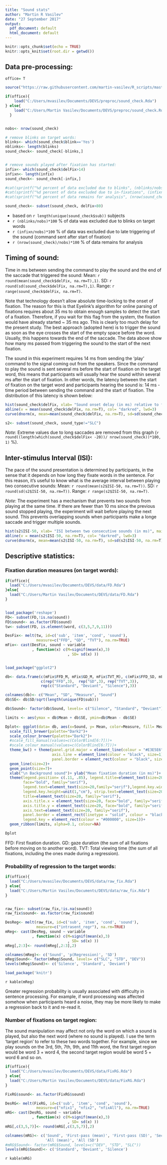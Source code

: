 ```yaml
---
title: "Sound stats"
author: "Martin R Vasilev"
date: "27 September 2017"
output:
  pdf_document: default
  html_document: default
---
```


```r
knitr::opts_chunk$set(echo = TRUE)
knitr::opts_knit$set(root.dir = getwd())
```


## Data pre-processing:

```r

office= T

source("https://raw.githubusercontent.com/martin-vasilev/R_scripts/master/useful_functions.R")

if(office){
    load("C:/Users/mvasilev/Documents/DEVS/preproc/sound_check.Rda")
} else{
    load("C:/Users/Martin Vasilev/Documents/DEVS/preproc/sound_check.Rda")
  }


nobs<- nrow(sound_check)

# remove blinks on target words:
blinks<- which(sound_check$blink=='Yes')
nblinks<- length(blinks)
sound_check<- sound_check[-blinks,]


# remove sounds played after fixation has started:
infix<- which(sound_check$delFix>14)
infixn<- length(infix)
sound_check<- sound_check[-infix,]

#cat(sprintf("%d percent of data excluded due to blinks", (nblinks/nobs)*100))
#cat(sprintf("%d percent of data excluded due to in-fixations", (infixn/nobs)*100))
#cat(sprintf("%d percent of data remains for analysis", (nrow(sound_check)/nobs)*100))

sound_check<- subset(sound_check, delFix<80)


```
- based on `r length(unique(sound_check$sub))` subjects
- `r (nblinks/nobs)*100` % of data was excluded due to blinks on target words
- `r (infixn/nobs)*100` % of data was excluded due to late triggering of the sound (command sent after start of fixation)
- `r (nrow(sound_check)/nobs)*100` % of data remains for analysis 


## Timing of sound:

Time in ms between sending the command to play the sound and the end of the saccade that triggered the sound: Mean: `r round(mean(sound_check$delFix, na.rm=T),1)`. SD: `r round(sd(sound_check$delFix, na.rm=T),1)`. Range: `r range(sound_check$delFix, na.rm=T)`. 

Note that technology doesn't allow absolute time-locking to the onset of fixation. The reason for this is that Eyelink's algorithm for online parsing of fixations requires about 35 ms to obtain enough samples to detect the start of a fixation. Therefore, if you wait for this flag from the system, the fixation would have already started ~ 35 ms ago. This is clearly too much delay for the present study. The best approach (adopted here) is to trigger the sound as soon as the eye crosses the start of the empty space before the word. Usually, this happens towards the end of the saccade. The data above show how many ms passed from triggering the sound to the start of the next fixation. 

The sound in this experiment requires 14 ms from sending the 'play' command to the signal coming out from the speakers. Since the command to play the sound is sent several ms before the start of fixation on the target word, this means that participants will usually hear the sound within several ms after the start of fixation. In other words, the latency between the start of fixation on the target word and participants hearing the sound is: 14 ms - time period between sending the command and the start of fixation. The distribution of this latency is shown below:


```r
hist(sound_check$delFix, xlab= "Sound onset delay (in ms) relative to fixation onset of the target word", main= "Sound implementation timing", family= "serif", col="lightgreen", freq=FALSE, breaks=30, xlim= c(-20, 20)) # , xlim= c(-20, 20)
abline(v = mean(sound_check$delFix, na.rm=T), col= "darkred", lwd=3)
curve(dnorm(x, mean=mean(sound_check$delFix, na.rm=T), sd=sd(sound_check$delFix, na.rm=T)), add=TRUE, col="darkblue", lwd=2) 

s2<- subset(sound_check, sound_type!="SLC")
```
*Note*: Extreme values due to long saccades are removed from this graph (`r round((length(which(sound_check$delFix< -20))/ nrow(sound_check))*100, 1)` %).

## Inter-stimulus Interval (ISI):

The pace of the sound presentation is determined by participants, in the sense that it depends on how long they fixate words in the sentence. For this reason, it's useful to know what is the average interval between playing two consecutive sounds: Mean: `r round(mean(s2$ISI-50, na.rm=T))`. SD: `r round(sd(s2$ISI-50, na.rm=T))`. Range: `r range(s2$ISI-50, na.rm=T)`. 

*Note*: The experiment has a mechanism that prevents two sounds from playing at the same time. If there are fewer than 10 ms since the previous sound stopped playing, the experiment will wait before playing the next sound. This prevents overlapping sounds when participants make a longe saccade and trigger multiple sounds.

```r
hist(s2$ISI-50, xlab= "ISI between two consecutive sounds (in ms)", main= "ISI timing", family= "serif", col="lightgreen", freq=FALSE, breaks=30, xlim= range(s2$ISI, na.rm=T))
abline(v = mean(s2$ISI-50, na.rm=T), col= "darkred", lwd=3)
curve(dnorm(x, mean=mean(s2$ISI-50, na.rm=T), sd=sd(s2$ISI-50, na.rm=T)), add=TRUE, col="darkblue", lwd=2) 

```

## Descriptive statistics:

### Fixation duration measures (on target words):

```r
if(office){
  load("C:/Users/mvasilev/Documents/DEVS/data/FD.Rda")
}else{
  load("C:/Users/Martin Vasilev/Documents/DEVS/data/FD.Rda")
}


load_package('reshape')
FD<- subset(FD,!is.na(sound))
FD$sound<- as.factor(FD$sound)
tw<- subset(FD, is.element(word, c(3,5,7,9,11)))

DesFix<- melt(tw, id=c('sub', 'item', 'cond', 'sound'), 
              measure=c("FFD", "GD", "TVT"), na.rm=TRUE)
mFix<- cast(DesFix, sound ~ variable
            , function(x) c(M=signif(mean(x),3)
                            , SD= sd(x) ))


load_package("ggplot2")

db<- data.frame(c(mFix$FFD_M, mFix$GD_M, mFix$TVT_M), c(mFix$FFD_SD, mFix$GD_SD, mFix$TVT_SD),
                c(rep("FFD",3),  rep("GD",3), rep("TVT",3)), 
                rep(c("Standard", "Deviant", "Silence"),3))

colnames(db)<- c("Mean", "SD", "Measure", "Sound")
db$SE<- db$SD/sqrt(length(unique(FD$sub)))

db$Sound<- factor(db$Sound, levels= c("Silence", "Standard", "Deviant"))

limits <- aes(ymax = db$Mean + db$SE, ymin=db$Mean - db$SE)

Dplot<- ggplot(data= db, aes(x=Sound, y= Mean, color=Measure, fill= Measure, group= Measure, shape= Measure, linetype= Measure))+ 
  scale_fill_brewer(palette="Dark2")+ 
  scale_colour_brewer(palette="Dark2")+
  #scale_fill_manual(values=c(ColorBlind[6:7]))+
  #scale_colour_manual(values=c(ColorBlind[6:7]))+
  theme_bw() + theme(panel.grid.major = element_line(colour = "#E3E5E6", size=0.7), 
                     axis.line = element_line(colour = "black", size=1),
                     panel.border = element_rect(colour = "black", size=1, fill = NA))+
  geom_line(size=2)+
  geom_point(size=7)+ 
  xlab("\n Background sound")+ ylab("Mean fixation duration (in ms)")+ 
  theme(legend.position= c(.11, .85), legend.title=element_text(size=20,
        face="bold", family="serif"),
        legend.text=element_text(size=20,family="serif"),legend.key.width=unit(2,"cm"),
        legend.key.height=unit(1,"cm"), strip.text=element_text(size=20, family="serif"),
        title=element_text(size=20, family="serif"),
        axis.title.x = element_text(size=20, face="bold", family="serif"),
        axis.title.y = element_text(size=20, face="bold", family="serif"), 
        axis.text=element_text(size=20, family="serif"), 
        panel.border = element_rect(linetype = "solid", colour = "black"), 
        legend.key = element_rect(colour = "#000000", size=1))+
  geom_ribbon(limits, alpha=0.1, colour=NA)

```

```r
Dplot

```
FFD: First fixation duration. GD: gaze duration (the sum of all fixations before moving on to another word). TVT: Total viewing time (the sum of all fixations, including the ones made during a regression).


### Probability of regression to the target words:

```r
if(office){
  load("C:/Users/mvasilev/Documents/DEVS/data/raw_fix.Rda")
} else{
  load("C:/Users/Martin Vasilev/Documents/DEVS/data/raw_fix.Rda")
}


raw_fix<- subset(raw_fix,!is.na(sound))
raw_fix$sound<- as.factor(raw_fix$sound)

DesReg<- melt(raw_fix, id=c('sub', 'item', 'cond', 'sound'), 
              measure=c("intrasent_regr"), na.rm=TRUE)
mReg<- cast(DesReg, sound ~ variable
            , function(x) c(M=signif(mean(x),3)
                            , SD= sd(x) ))
mReg[,2:3]<- round(mReg[,2:3],2)

colnames(mReg)<- c('Sound', 'p(Regression)', 'SD')
mReg$Sound<- factor(mReg$Sound, levels= c("SLC", "STD", "DEV"))
levels(mReg$Sound)<- c('Silence', 'Standard', 'Deviant')

load_package('knitr')

```

`r kable(mReg)`


Greater regression probability is usually associated with difficulty in sentence processing. For example, if word processing was affected somehow when participants heard a noise, they may be more likely to make a regression back to it and re-read it.

### Number of fixations on target region:

The sound manipulation may affect not only the word on which a sound is played, but also the next word (where no sound is played). I use the term 'target region' to refer to these two words together. For example, since we play sounds on the 3rd, 5th, 7th, 9th, and 11th word, the first target region would be word 3 + word 4, the second target region would be word 5 + word 6 and so on. 

```r
if(office){
  load("C:/Users/mvasilev/Documents/DEVS/data/FixRG.Rda")
} else{
  load("C:/Users/Martin Vasilev/Documents/DEVS/data/FixRG.Rda")
}

FixRG$sound<- as.factor(FixRG$sound)

DesRG<- melt(FixRG, id=c('sub', 'item', 'cond', 'sound'), 
              measure=c("nfix1", "nfix2", "nfixAll"), na.rm=TRUE)
mRG<- cast(DesRG, sound ~ variable
            , function(x) c(M=signif(mean(x),3)
                            , SD= sd(x) ))
mRG[,c(3,5,7)]<- round(mRG[,c(3,5,7)],2)

colnames(mRG)<- c('Sound', 'First-pass (mean)', 'First-pass (SD)', 'Second-pass (mean)', 'Second-pass (SD)',
                  'All (mean)', 'All (SD')
#mRG$Sound<- factor(mRG$Sound, levels=c("DEV", "STD", "SLC"))
levels(mRG$Sound)<- c('Standard', 'Deviant', 'Silence')
```

`r kable(mRG)`

